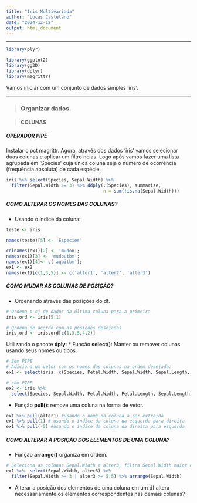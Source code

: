 ```yaml
---
title: "Iris Multivariada"
author: "Lucas Castelano"
date: "2024-12-12"
output: html_document
---
```


---

```r
library(plyr)
```


```r
library(ggplot2)
library(gg3D)
library(dplyr)
library(magrittr)
```

Vamos iniciar com um conjunto de dados simples 'iris'.

---

> ### Organizar dados.

> #### **COLUNAS**

##### OPERADOR PIPE
Instalar o pct magrittr. Agora, através dos dados 'iris' vamos selecionar duas colunas e aplicar um filtro nelas. Logo após vamos fazer uma lista agrupada em 'Species' cuja única coluna seja o número de ocorrência (frequência absoluta) de cada espécie.

```r
iris %>% select(Species, Sepal.Width) %>%
  filter(Sepal.Width >= 3) %>% ddply(.(Species), summarise,
                                     n = sum(!is.na(Sepal.Width)))
```


##### COMO ALTERAR OS NOMES DAS COLUNAS?

* Usando o índice da coluna:
```r
teste <- iris

names(teste)[5] <- 'Especies'

colnames(ex1)[2] <- 'mudou';
names(ex1)[3] <- 'mudoutbm';
names(ex1)[4]<- c('aquitbm');
ex1 <- ex2
names(ex1)[c(1,3,5)] <- c('alter1', 'alter2', 'alter3')
```


##### COMO MUDAR AS COLUNAS DE POSIÇÃO?

* Ordenando através das posições do df.

```r
# Ordena o cj de dados da última coluna para a primeira
iris.ord <- iris[5:1]

# Ordena de acordo com as posições desejadas
iris.ord <- iris.ord[c(1,3,5,4,2)]
```

Utilizando o pacote **dply**:
* Função **select()**: Manter ou remover colunas usando seus nomes ou tipos.

```r
# Sem PIPE
# Adiciona um vetor com os nomes das colunas na ordem desejada:
ex1 <- select(iris, c(Species, Petal.Width, Sepal.Width, Sepal.Length, Petal.Length))

# com PIPE
ex2 <- iris %>%
  select(Species, Sepal.Width, Petal.Width, Petal.Length, Sepal.Length)

```
* Função **pull()**: remove uma coluna na forma de vetor.

```r
ex1 %>% pull(alter1) #usando o nome da coluna a ser extraida
ex1 %>% pull(1) # usando o índice da coluna da esquerda para direita
ex1 %>% pull(-5) #usando o índice da coluna da direita para esquerda
```


##### COMO ALTERAR A POSIÇÃO DOS ELEMENTOS DE UMA COLUNA?

* Função **arrange()** organiza em ordem.

```r
# Seleciona as colunas Sepal.Width e alter3, filtra Sepal.Width maior ou igual a 3 ou alter3 maior ou igual a 5.5 e retorna o resultado organizado do maior para o menor na coluna Sepal.Width.
ex1 %>%  select(Sepal.Width, alter3) %>% 
  filter(Sepal.Width >= 3 | alter3 >= 5.5) %>% arrange(Sepal.Width)
```


* Alterar a posição dos elementos de uma coluna em um df altera necessariamente os elementos correspondentes nas demais colunas?